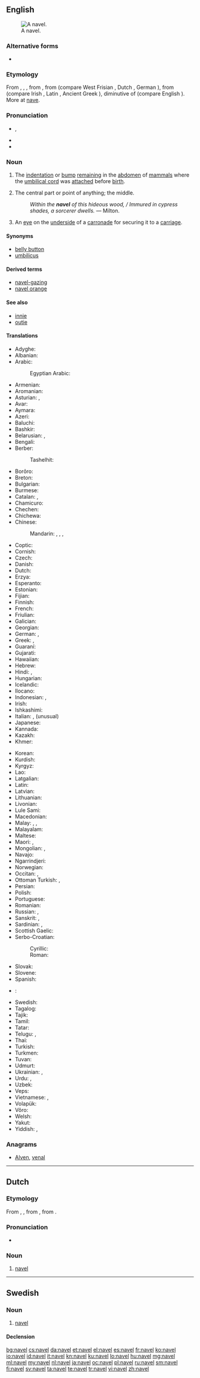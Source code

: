 ==English==
{{wikipedia}}
[[Image:Ombelico Femminile.jpg|thumb|A navel.]]

===Alternative forms===
* {{l|en|navil}} {{qualifier|obsolete}}

===Etymology===
From {{etyl|enm|en}}, {{term|navel|lang=enm}}, {{term|navele|lang=enm}}, from {{etyl|ang|en}} {{term|nafela|lang=ang}}, from {{etyl|gem-pro|en}} {{term/t|gem-pro|*nabalô}} (compare West Frisian {{term|nâle|lang=fy}}, Dutch {{term|navel|lang=nl}}, German {{term|Nabel|lang=de}}), from {{etyl|ine-pro|en}} {{term/t|ine-pro|*h₃nobʰilos}} (compare Irish {{term|imleac|lang=ga}}, Latin {{term|umbilicus|lang=la}}, Ancient Greek {{term|ὀμφαλός||tr=omphalós|lang=grc}}), diminutive of {{term/t|ine-pro|*h₃nobʰ-}} (compare English {{term|nave|lang=en}}). More at [[nave]].

===Pronunciation===
* {{enPR|nā'vəl}}, {{IPA|/ˈneɪvəl/}}
* {{rhymes|eɪvəl}}
* {{homophones|lang=en|naval}}

===Noun===
{{en-noun}}

# {{context|anatomy|lang=en}} The [[indentation]] or [[bump]] [[remain]]ing in the [[abdomen]] of [[mammal]]s where the [[umbilical cord]] was [[attach]]ed before [[birth]].
# The central part or point of anything; the middle.
#: ''Within the '''navel''' of this hideous wood, / Immured in cypress shades, a sorcerer dwells.'' &mdash; Milton.
# {{cx|historical|lang=en}} An [[eye]] on the [[underside]] of a [[carronade]] for securing it to a [[carriage]].

====Synonyms====
* [[belly button]] {{qualifier|colloquial}}
* [[umbilicus]]

====Derived terms====
* [[navel-gazing]]
* [[navel orange]]

====See also====
* [[innie]]
* [[outie]]

====Translations====
{{trans-top|remnant of umbilical cord}}
* Adyghe: {{t|ady|шдиху}}
* Albanian: {{t|sq|kërthizë|f}}
* Arabic: {{t|ar|سُرّة|f|tr=súrra}}
*: Egyptian Arabic: {{t|arz|سرة|f|tr=sora|sc=Arab}}
* Armenian: {{t|hy|պորտ|tr=port}}
* Aromanian: {{t|rup|buric}}
* Asturian: {{t+|ast|embeligru|m}}, {{t+|ast|ombligu|m}}
* Avar: {{t|av|цӀин|sc=Cyrl}}
* Aymara: {{t|ay|kururu}}
* Azeri: {{t+|az|göbək}}
* Baluchi: {{t|bal|ناپگ|tr=nápag}}
* Bashkir: {{t|ba|кендек|sc=Cyrl}}
* Belarusian: {{t|be|пупо́к|m|sc=Cyrl}}, {{t|be|пуп|m|sc=Cyrl}}
* Bengali: {{t|bn|নাভি|tr=nabhi|sc=Beng}}
* Berber:
*: Tashelhit: {{t|shi|abuḍ|m}}
* Borôro: {{t|bor|künabo}}
* Breton: {{t+|br|begel}}
* Bulgarian: {{t|bg|пъп|m|sc=Cyrl}}
* Burmese: {{t+|my|ချက်|tr=che'}}
* Catalan: {{t|ca|melic|m}}, {{t|ca|llombrígol|m}}
* Chamicuro: {{t|ccc|mocho}}
* Chechen: {{t|ce|цӀонга}}
* Chichewa: {{t|ny|mchombo}}
* Chinese:
*: Mandarin: {{t|cmn|肚臍|sc=Hani}}, {{t+|cmn|肚脐|tr=dùqí|sc=Hani}}, {{t+|cmn|臍|sc=Hani}}, {{t+|cmn|脐|tr=qí|sc=Hani}}
* Coptic: {{t|cop|ϧⲉⲗⲡⲓ|f|tr=xelbi, xelpi}}
* Cornish: {{t|kw|begel|m}}
* Czech: {{t+|cs|pupek|m}}
* Danish: {{t+|da|navle|c}}
* Dutch: {{t+|nl|navel|m}}
* Erzya: {{t|myv|почо}}
* Esperanto: {{t|eo|umbiliko}}
* Estonian: {{t+|et|naba}}
* Fijian: {{t|fj|vico}}
* Finnish: {{t+|fi|napa}}
* French: {{t+|fr|nombril|m}}
* Friulian: {{t|fur|umbričon}}
* Galician: {{t+|gl|embigo|m}}
* Georgian: {{t|ka|ჭიპი|tr=čʻipi|sc=Geor}}
* German: {{t+|de|Bauchnabel|m}}, {{t+|de|Nabel|m}}
* Greek: {{t+|el|ομφαλός|m|tr=omfalós}}, {{qualifier|colloquial}} {{t+|el|αφαλός|m|tr=afalós}}
* Guaraní: {{t|gn|puru'â}}
* Gujarati: {{t+|gu|નાભિ|sc=Gujr|tr=nābhi}}
* Hawaiian: {{t|haw|piko}}
* Hebrew: {{t+|he|טבור|tr=tabúr|sc=Hebr}}
* Hindi: {{t|hi|नाभि|f|tr=nābhi}}, {{t|hi|नाफ़|f|tr=nāf}}
* Hungarian: {{t+|hu|köldök}}
* Icelandic: {{t+|is|nafli|m}}
* Ilocano: {{t|ilo|puseg}}
* Indonesian: {{t+|id|pusat}}, {{t+|id|pusar}}
* Irish: {{t|ga|imleac|f}}
* Ishkashimi: {{t|isk|ناف|tr=nāf}}
* Italian: {{t+|it|ombelico|m}}, (unusual) {{t|it|onfalo|m}}
* Japanese: {{t+|ja|臍|tr=[[へそ]], heso}}
* Kannada: {{t+|kn|ನಾಭಿ|tr=nābhi|sc=Knda}}
* Kazakh: {{t|kk|кіндік|sc=Cyrl}}
* Khmer: {{t+|km|ផ្ចិត|tr=pcət|sc=Khmr}}
{{trans-mid}}
* Korean: {{t+|ko|배꼽|tr=baekkop}}
* Kurdish: {{t+|ku|navik|f}}
* Kyrgyz: {{t|ky|киндик|sc=Cyrl}}
* Lao: {{t+|lo|ສາຍບື|tr=sāi bư̄|sc=Laoo}}
* Latgalian: {{t|ltg|pupona}}
* Latin: {{t|la|umbilicus|m}}
* Latvian: {{t|lv|naba}}
* Lithuanian: {{t|lt|bamba}}
* Livonian: {{t|liv|nabā}}
* Lule Sami: {{t|smj|náhpe}}
* Macedonian: {{t|mk|па́пок|m}}
* Malay: {{t|ms|pusat}}, {{t|ms|pusar}}, {{t|ms|pusar}}
* Malayalam: {{t|ml|പൊക്കിള്‍|sc=Mlym}}
* Maltese: {{t|mt|żokra|f}}
* Maori: {{t|mi|pito}}, {{t|mi|ihonga}}
* Mongolian: {{t|mn|хүйс|tr=hüjs|sc=Cyrl}}, {{t|mn|хүй|sc=Cyrl}}
* Navajo: {{t|nv|atsʼééʼ}}
* Ngarrindjeri: {{t|nay|pulanggi}}
* Norwegian: {{t|no|navle|m}}
* Occitan: {{t+|oc|embonilh}}, {{t+|oc|monilh}}
* Ottoman Turkish: {{t|ota|ناف|tr=nâf|sc=ota-Arab}}, {{t|ota|گوبك|tr=göbek|sc=ota-Arab}}
* Persian: {{t+|fa|ناف|tr=nâf}}
* Polish: {{t+|pl|pępek|m}}
* Portuguese: {{t+|pt|umbigo|m}}
* Romanian: {{t+|ro|buric|n}}
* Russian: {{t+|ru|пупо́к|m|tr=pupók}}, {{t+|ru|пуп|m|sc=Cyrl}}
* Sanskrit: {{t|sa|नाभि|f|tr=nābhi}}, {{t|sa|नाभी|f|tr=nābhī|sc=Deva}}
* Sardinian: {{t|sc|imbílicu}}, {{t|sc|imbírigu}}
* Scottish Gaelic: {{t|gd|imleag|f}}
* Serbo-Croatian:
*: Cyrillic: {{t|sh|пу̏пак|m|sc=Cyrl}}
*: Roman: {{t|sh|pȕpak|m}}
* Slovak: {{t|sk|pupok|m}}
* Slovene: {{t|sl|pópek|m}}
* Spanish: {{t+|es|ombligo|m}}
* {{ttbc|sw}}: {{t+|sw|kitovu|c7|c8}}
* Swedish: {{t+|sv|navel|c}}
* Tagalog: {{t|tl|pusod}}
* Tajik: {{t|tg|ноф|sc=Cyrl}}
* Tamil: {{t+|ta|தொப்புள்|tr=toppul}}
* Tatar: {{t+|tt|кендек|sc=Cyrl}}
* Telugu: {{t+|te|నాభి|tr=nābhi}}, {{t+|te|బొడ్డు|tr=boḍḍu}}
* Thai: {{t+|th|สะดือ|tr=sà-deu|sc=Thai}}
* Turkish: {{t+|tr|göbek}}
* Turkmen: {{t|tk|göbek}}
* Tuvan: {{t|tyv|хиндик|tr=khindik}}
* Udmurt: {{t|udm|гогы}}
* Ukrainian: {{t|uk|пупо́к|m|tr=pupók}}, {{t|uk|пуп|m|sc=Cyrl}}
* Urdu: {{t|ur|نابھی|f|tr=nābhi}}, {{t|ur|ناف|f|tr=nāf}}
* Uzbek: {{t|uz|kindik}}
* Veps: {{t|vep|naba}}
* Vietnamese: {{t+|vi|rốn}}, {{t+|vi|rún}}
* Volapük: {{t|vo|numbril}}
* Võro: {{t|vro|naba}}
* Welsh: {{t|cy|bogail}}
* Yakut: {{t|sah|киин|sc=Cyrl}}
* Yiddish: {{t|yi|פּופּיק|m|tr=pupik|alt=פּופּיק|sc=Hebr}}, {{t|yi|נאָפּל|m|tr=popl|alt=נאָפּל|sc=Hebr}}
{{trans-bottom}}

===Anagrams===
* [[Alven#English|Alven]], [[venal#English|venal]]

----

==Dutch==

===Etymology===
From {{etyl|dum|nl}} {{term|navele|lang=dum}}, {{term|navel|lang=dum}}, from {{etyl|odt|nl}} {{term/t|odt|*navalo}}, from {{etyl|gem-pro|nl}} {{term/t|gem-pro|*nabalô}}.

===Pronunciation===
* {{audio|Nl-navel.ogg|audio|lang=nl}}

===Noun===
{{nl-noun|m|-s|naveltje}}

# [[#English|navel]]

----

==Swedish==
{{wikipedia|lang=sv}}

===Noun===
{{sv-noun|c}}

# [[#English|navel]]

====Declension====
{{sv-noun-irreg-c|navel|naveln|navlar|navlarna}}

[[bg:navel]]
[[cs:navel]]
[[da:navel]]
[[et:navel]]
[[el:navel]]
[[es:navel]]
[[fr:navel]]
[[ko:navel]]
[[io:navel]]
[[id:navel]]
[[it:navel]]
[[kn:navel]]
[[ku:navel]]
[[lo:navel]]
[[hu:navel]]
[[mg:navel]]
[[ml:navel]]
[[my:navel]]
[[nl:navel]]
[[ja:navel]]
[[oc:navel]]
[[pl:navel]]
[[ru:navel]]
[[sm:navel]]
[[fi:navel]]
[[sv:navel]]
[[ta:navel]]
[[te:navel]]
[[tr:navel]]
[[vi:navel]]
[[zh:navel]]